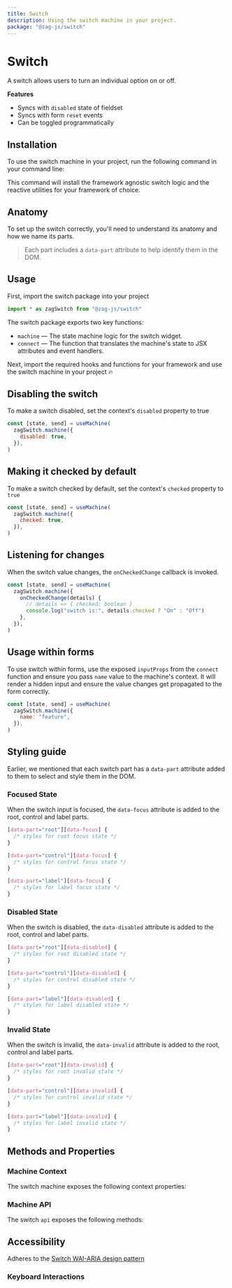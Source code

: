 ```yaml
---
title: Switch
description: Using the switch machine in your project.
package: "@zag-js/switch"
---
```


# Switch

A switch allows users to turn an individual option on or off.

<Resources pkg="@zag-js/switch" />

<Showcase id="Switch" />

**Features**

- Syncs with `disabled` state of fieldset
- Syncs with form `reset` events
- Can be toggled programmatically

## Installation

To use the switch machine in your project, run the following command in your
command line:

<CodeSnippet id="switch/installation.mdx" />

This command will install the framework agnostic switch logic and the reactive
utilities for your framework of choice.

## Anatomy

To set up the switch correctly, you'll need to understand its anatomy and how we
name its parts.

> Each part includes a `data-part` attribute to help identify them in the DOM.

<Anatomy id="switch" />

## Usage

First, import the switch package into your project

```jsx
import * as zagSwitch from "@zag-js/switch"
```

The switch package exports two key functions:

- `machine` — The state machine logic for the switch widget.
- `connect` — The function that translates the machine's state to JSX attributes
  and event handlers.

Next, import the required hooks and functions for your framework and use the
switch machine in your project 🔥

<CodeSnippet id="switch/usage.mdx" />

## Disabling the switch

To make a switch disabled, set the context's `disabled` property to true

```jsx {3}
const [state, send] = useMachine(
  zagSwitch.machine({
    disabled: true,
  }),
)
```

## Making it checked by default

To make a switch checked by default, set the context's `checked` property to
`true`

```jsx {3}
const [state, send] = useMachine(
  zagSwitch.machine({
    checked: true,
  }),
)
```

## Listening for changes

When the switch value changes, the `onCheckedChange` callback is invoked.

```jsx {3-5}
const [state, send] = useMachine(
  zagSwitch.machine({
    onCheckedChange(details) {
      // details => { checked: boolean }
      console.log("switch is:", details.checked ? "On" : "Off")
    },
  }),
)
```

## Usage within forms

To use switch within forms, use the exposed `inputProps` from the `connect`
function and ensure you pass `name` value to the machine's context. It will
render a hidden input and ensure the value changes get propagated to the form
correctly.

```jsx {3}
const [state, send] = useMachine(
  zagSwitch.machine({
    name: "feature",
  }),
)
```

## Styling guide

Earlier, we mentioned that each switch part has a `data-part` attribute added to
them to select and style them in the DOM.

### Focused State

When the switch input is focused, the `data-focus` attribute is added to the
root, control and label parts.

```css
[data-part="root"][data-focus] {
  /* styles for root focus state */
}

[data-part="control"][data-focus] {
  /* styles for control focus state */
}

[data-part="label"][data-focus] {
  /* styles for label focus state */
}
```

### Disabled State

When the switch is disabled, the `data-disabled` attribute is added to the root,
control and label parts.

```css
[data-part="root"][data-disabled] {
  /* styles for root disabled state */
}

[data-part="control"][data-disabled] {
  /* styles for control disabled state */
}

[data-part="label"][data-disabled] {
  /* styles for label disabled state */
}
```

### Invalid State

When the switch is invalid, the `data-invalid` attribute is added to the root,
control and label parts.

```css
[data-part="root"][data-invalid] {
  /* styles for root invalid state */
}

[data-part="control"][data-invalid] {
  /* styles for control invalid state */
}

[data-part="label"][data-invalid] {
  /* styles for label invalid state */
}
```

## Methods and Properties

### Machine Context

The switch machine exposes the following context properties:

<ContextTable name="switch" />

### Machine API

The switch `api` exposes the following methods:

<ApiTable name="switch" />

## Accessibility

Adheres to the
[Switch WAI-ARIA design pattern](https://www.w3.org/WAI/ARIA/apg/patterns/switch/)

### Keyboard Interactions

<KeyboardTable id="switch" />
